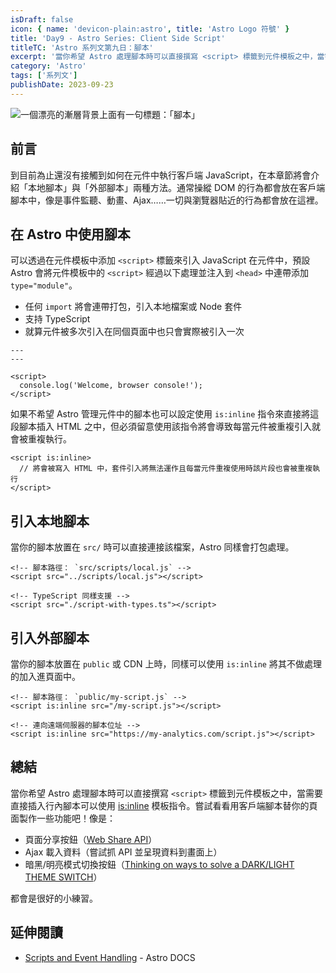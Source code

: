 ```yaml
---
isDraft: false
icon: { name: 'devicon-plain:astro', title: 'Astro Logo 符號' }
title: 'Day9 - Astro Series: Client Side Script'
titleTC: 'Astro 系列文第九日：腳本'
excerpt: '當你希望 Astro 處理腳本時可以直接撰寫 <script> 標籤到元件模板之中，當需要直接插入行內腳本可以使用 is:inline 模板指令。'
category: 'Astro'
tags: ['系列文']
publishDate: 2023-09-23
---
```


![一個漂亮的漸層背景上面有一句標題：「腳本」](./day9-client-side-script.webp)

## 前言

到目前為止還沒有接觸到如何在元件中執行客戶端 JavaScript，在本章節將會介紹「本地腳本」與「外部腳本」兩種方法。通常操縱 DOM 的行為都會放在客戶端腳本中，像是事件監聽、動畫、Ajax……一切與瀏覽器貼近的行為都會放在這裡。

## 在 Astro 中使用腳本

可以透過在元件模板中添加 `<script>` 標籤來引入 JavaScript 在元件中，預設 Astro 會將元件模板中的 `<script>` 經過以下處理並注入到 `<head>` 中連帶添加 `type="module"`。

- 任何 `import` 將會連帶打包，引入本地檔案或 Node 套件
- 支持 TypeScript
- 就算元件被多次引入在同個頁面中也只會實際被引入一次

```astro
---
---

<script>
  console.log('Welcome, browser console!');
</script>
```

如果不希望 Astro 管理元件中的腳本也可以設定使用 `is:inline` 指令來直接將這段腳本插入 HTML 之中，但必須留意使用該指令將會導致每當元件被重複引入就會被重複執行。

```astro
<script is:inline>
  // 將會被寫入 HTML 中，套件引入將無法運作且每當元件重複使用時該片段也會被重複執行
</script>
```

## 引入本地腳本

當你的腳本放置在 `src/` 時可以直接連接該檔案，Astro 同樣會打包處理。

```astro
<!-- 腳本路徑： `src/scripts/local.js` -->
<script src="../scripts/local.js"></script>

<!-- TypeScript 同樣支援 -->
<script src="./script-with-types.ts"></script>
```

## 引入外部腳本

當你的腳本放置在 `public` 或 CDN 上時，同樣可以使用 `is:inline` 將其不做處理的加入進頁面中。

```astro
<!-- 腳本路徑： `public/my-script.js` -->
<script is:inline src="/my-script.js"></script>

<!-- 連向遠端伺服器的腳本位址 -->
<script is:inline src="https://my-analytics.com/script.js"></script>
```

## 總結

當你希望 Astro 處理腳本時可以直接撰寫 `<script>` 標籤到元件模板之中，當需要直接插入行內腳本可以使用 [is:inline](https://docs.astro.build/en/reference/directives-reference/#isinline) 模板指令。嘗試看看用客戶端腳本替你的頁面製作一些功能吧！像是：

- 頁面分享按鈕（[Web Share API](https://developer.mozilla.org/en-US/docs/Web/API/Web_Share_API)）
- Ajax 載入資料（嘗試抓 API 並呈現資料到畫面上）
- 暗黑/明亮模式切換按鈕（[Thinking on ways to solve a DARK/LIGHT THEME SWITCH](https://www.youtube.com/watch?v=kZiS1QStIWc)）

都會是很好的小練習。

## 延伸閱讀

- [Scripts and Event Handling](https://docs.astro.build/en/guides/client-side-scripts/) - Astro DOCS

